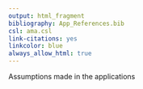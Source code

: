 ```yaml
---
output: html_fragment
bibliography: App_References.bib
csl: ama.csl
link-citations: yes
linkcolor: blue
always_allow_html: true
---
```



Assumptions made in the applications
